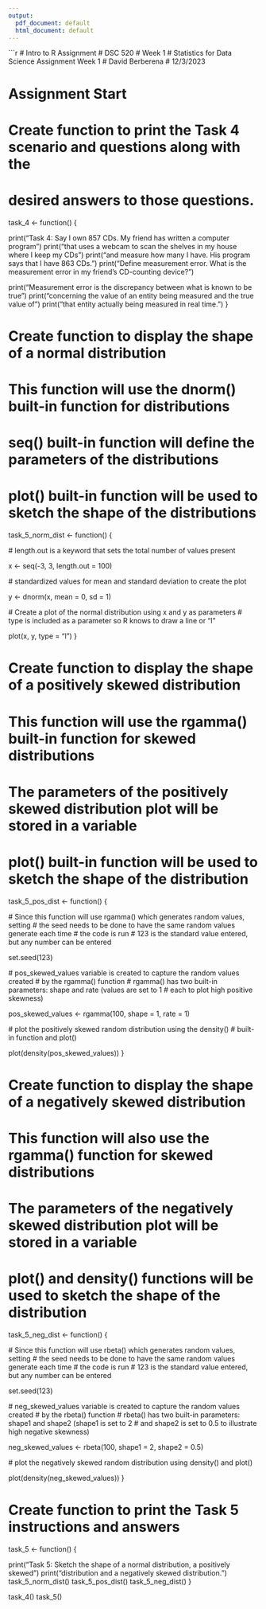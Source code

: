 ---
output:
  pdf_document: default
  html_document: default
---
```{r}
# Intro to R Assignment
# DSC 520
# Week 1
# Statistics for Data Science Assignment Week 1
# David Berberena
# 12/3/2023

# Assignment Start

# Create function to print the Task 4 scenario and questions along with the
# desired answers to those questions.

task_4 <- function() {
  
  print("Task 4: Say I own 857 CDs. My friend has written a computer program")
  print("that uses a webcam to scan the shelves in my house where I keep my CDs")
  print("and measure how many I have. His program says that I have 863 CDs.")
  print("Define measurement error. What is the measurement error in my friend’s CD-counting device?")
  
  print("Measurement error is the discrepancy between what is known to be true")
  print("concerning the value of an entity being measured and the true value of")
  print("that entity actually being measured in real time.")
}

# Create function to display the shape of a normal distribution
# This function will use the dnorm() built-in function for distributions
# seq() built-in function will define the parameters of the distributions
# plot() built-in function will be used to sketch the shape of the distributions

task_5_norm_dist <- function() {
  
  # length.out is a keyword that sets the total number of values present
  
  x <- seq(-3, 3, length.out = 100)
  
  # standardized values for mean and standard deviation to create the plot
  
  y <- dnorm(x, mean = 0, sd = 1)
  
  # Create a plot of the normal distribution using x and y as parameters
  # type is included as a parameter so R knows to draw a line or "l"
  
  plot(x, y, type = "l")
}

# Create function to display the shape of a positively skewed distribution
# This function will use the rgamma() built-in function for skewed distributions
# The parameters of the positively skewed distribution plot will be stored in a variable
# plot() built-in function will be used to sketch the shape of the distribution

task_5_pos_dist <- function() {
  
  # Since this function will use rgamma() which generates random values, setting
  # the seed needs to be done to have the same random values generate each time
  # the code is run
  # 123 is the standard value entered, but any number can be entered
  
  set.seed(123)
  
  # pos_skewed_values variable is created to capture the random values created
  # by the rgamma() function
  # rgamma() has two built-in parameters: shape and rate (values are set to 1
  # each to plot high positive skewness)
  
  pos_skewed_values <- rgamma(100, shape = 1, rate = 1)
  
  # plot the positively skewed random distribution using the density() 
  # built-in function and plot()
  
  plot(density(pos_skewed_values))
}

# Create function to display the shape of a negatively skewed distribution
# This function will also use the rgamma() function for skewed distributions
# The parameters of the negatively skewed distribution plot will be stored in a variable
# plot() and density() functions will be used to sketch the shape of the distribution

task_5_neg_dist <- function() {
  
  # Since this function will use rbeta() which generates random values, setting
  # the seed needs to be done to have the same random values generate each time 
  # the code is run
  # 123 is the standard value entered, but any number can be entered
  
  set.seed(123)
  
  # neg_skewed_values variable is created to capture the random values created
  # by the rbeta() function
  # rbeta() has two built-in parameters: shape1 and shape2 (shape1 is set to 2
  # and shape2 is set to 0.5 to illustrate high negative skewness)
  
  neg_skewed_values <- rbeta(100, shape1 = 2, shape2 = 0.5)
  
  # plot the negatively skewed random distribution using density() and plot()
  
  plot(density(neg_skewed_values))
}

# Create function to print the Task 5 instructions and answers

task_5 <- function() {
  
  print("Task 5: Sketch the shape of a normal distribution, a positively skewed")
  print("distribution and a negatively skewed distribution.")
  task_5_norm_dist()
  task_5_pos_dist()
  task_5_neg_dist()
}

task_4()
task_5()
